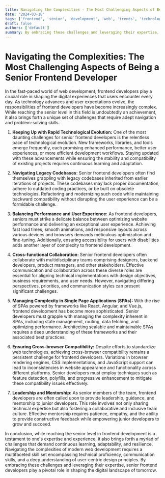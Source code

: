```yaml
---
title: Navigating the Complexities - The Most Challenging Aspects of Being a Senior Frontend Developer
date: '2024-03-18'
tags: ['frontend', 'senior', 'development', 'web', 'trends', 'technologies']
draft: false
authors: ['default']
summary: By embracing these challenges and leveraging their expertise, senior frontend developers play a pivotal role in shaping the digital landscape of tomorrow.
---
```


# Navigating the Complexities: The Most Challenging Aspects of Being a Senior Frontend Developer

In the fast-paced world of web development, frontend developers play a crucial role in shaping the digital experiences that users encounter every day. As technology advances and user expectations evolve, the responsibilities of frontend developers have become increasingly complex. While reaching the senior level in this field is undoubtedly an achievement, it also brings forth a unique set of challenges that require adept navigation and problem-solving skills.

1. **Keeping Up with Rapid Technological Evolution:** One of the most daunting challenges for senior frontend developers is the relentless pace of technological evolution. New frameworks, libraries, and tools emerge frequently, each promising enhanced performance, better user experiences, or more efficient development workflows. Staying updated with these advancements while ensuring the stability and compatibility of existing projects requires continuous learning and adaptation.

2. **Navigating Legacy Codebases:** Senior frontend developers often find themselves grappling with legacy codebases inherited from earlier iterations of projects. These codebases may lack proper documentation, adhere to outdated coding practices, or be built on obsolete technologies. Refactoring and modernizing such code while maintaining backward compatibility without disrupting the user experience can be a formidable challenge.

3. **Balancing Performance and User Experience:** As frontend developers, seniors must strike a delicate balance between optimizing website performance and delivering an exceptional user experience. Achieving fast load times, smooth animations, and responsive layouts across various devices and browsers demands meticulous optimization and fine-tuning. Additionally, ensuring accessibility for users with disabilities adds another layer of complexity to frontend development.

4. **Cross-functional Collaboration:** Senior frontend developers often collaborate with multidisciplinary teams comprising designers, backend developers, product managers, and other stakeholders. Effective communication and collaboration across these diverse roles are essential for aligning technical implementations with design objectives, business requirements, and user needs. However, navigating differing perspectives, priorities, and communication styles can present significant challenges.

5. **Managing Complexity in Single Page Applications (SPAs):** With the rise of SPAs powered by frameworks like React, Angular, and Vue.js, frontend development has become more sophisticated. Senior developers must grapple with managing the complexity inherent in SPAs, including state management, routing, data fetching, and optimizing performance. Architecting scalable and maintainable SPAs requires a deep understanding of these frameworks and their associated best practices.

6. **Ensuring Cross-browser Compatibility:** Despite efforts to standardize web technologies, achieving cross-browser compatibility remains a persistent challenge for frontend developers. Variations in browser rendering engines, CSS implementations, and JavaScript support can lead to inconsistencies in website appearance and functionality across different platforms. Senior developers must employ techniques such as feature detection, polyfills, and progressive enhancement to mitigate these compatibility issues effectively.

7. **Leadership and Mentorship:** As senior members of the team, frontend developers are often called upon to provide leadership, guidance, and mentorship to junior developers. This role involves not only sharing technical expertise but also fostering a collaborative and inclusive team culture. Effective mentorship requires patience, empathy, and the ability to provide constructive feedback while empowering junior developers to grow and succeed.

In conclusion, while reaching the senior level in frontend development is a testament to one's expertise and experience, it also brings forth a myriad of challenges that demand continuous learning, adaptability, and resilience. Navigating the complexities of modern web development requires a multifaceted skill set encompassing technical proficiency, communication skills, and a deep understanding of user-centric design principles. By embracing these challenges and leveraging their expertise, senior frontend developers play a pivotal role in shaping the digital landscape of tomorrow.